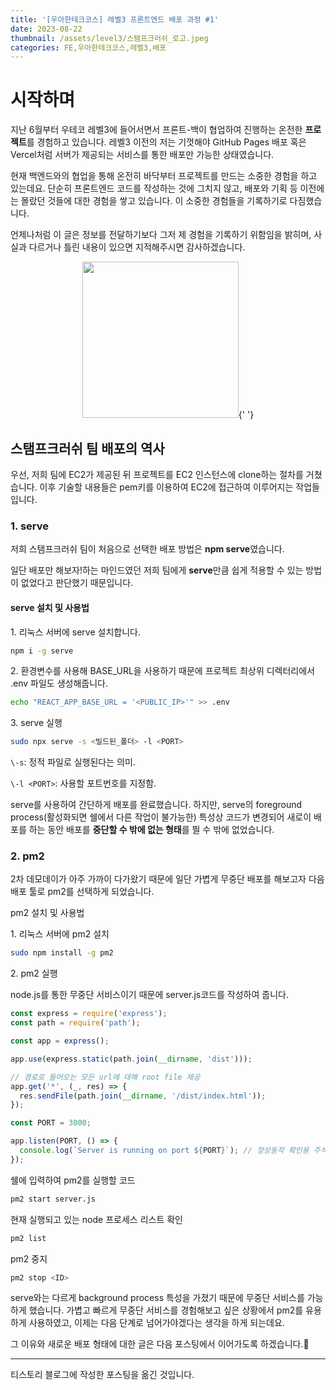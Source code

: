 ```yaml
---
title: '[우아한테크코스] 레벨3 프론트엔드 배포 과정 #1'
date: 2023-08-22
thumbnail: /assets/level3/스탬프크러쉬_로고.jpeg
categories: FE,우아한테크코스,레벨3,배포
---
```


# 시작하며

지난 6월부터 우테코 레벨3에 들어서면서 프론트-백이 협업하여 진행하는 온전한 **프로젝트**를 경험하고 있습니다. 레벨3 이전의 저는 기껏해야 GitHub Pages 배포 혹은 Vercel처럼 서버가 제공되는 서비스를 통한 배포만 가능한 상태였습니다.

현재 백엔드와의 협업을 통해 온전히 바닥부터 프로젝트를 만드는 소중한 경험을 하고 있는데요. 단순히 프론트엔드 코드를 작성하는 것에 그치지 않고, 배포와 기획 등 이전에는 몰랐던 것들에 대한 경험을 쌓고 있습니다. 이 소중한 경험들을 기록하기로 다짐했습니다.

언제나처럼 이 글은 정보를 전달하기보다 그저 제 경험을 기록하기 위함임을 밝히며, 사실과 다르거나 틀린 내용이 있으면 지적해주시면 감사하겠습니다.

<div align="center">
  <img src="/assets/level3/스탬프크러쉬_로고.jpeg" width="250" />{' '}
</div>

## 스탬프크러쉬 팀 배포의 역사

우선, 저희 팀에 EC2가 제공된 뒤 프로젝트를 EC2 인스턴스에 clone하는 절차를 거쳤습니다. 이후 기술할 내용들은 pem키를 이용하여 EC2에 접근하여 이루어지는 작업들입니다.

### 1\. serve

저희 스탬프크러쉬 팀이 처음으로 선택한 배포 방법은 **npm serve**였습니다.

일단 배포만 해보자!하는 마인드였던 저희 팀에게 **serve**만큼 쉽게 적용할 수 있는 방법이 없었다고 판단했기 때문입니다.

#### serve 설치 및 사용법

1\. 리눅스 서버에 serve 설치합니다.

```sh
npm i -g serve
```

2\. 환경변수를 사용해 BASE_URL을 사용하기 때문에 프로젝트 최상위 디렉터리에서 .env 파일도 생성해줍니다.

```sh
echo "REACT_APP_BASE_URL = '<PUBLIC_IP>'" >> .env
```

3\. serve 실행

```sh
sudo npx serve -s <빌드된_폴더> -l <PORT>
```

`\-s`: 정적 파일로 실행된다는 의미.

`\-l <PORT>`: 사용할 포트번호를 지정함.

serve를 사용하여 간단하게 배포를 완료했습니다. 하지만, serve의 foreground process(활성화되면 쉘에서 다른 작업이 불가능한) 특성상 코드가 변경되어 새로이 배포를 하는 동안 배포를 **중단할 수 밖에 없는 형태**를 띌 수 밖에 없었습니다.

### 2\. pm2 

2차 데모데이가 아주 가까이 다가왔기 때문에 일단 가볍게 무중단 배포를 해보고자 다음 배포 툴로 pm2를 선택하게 되었습니다.

pm2 설치 및 사용법

1\. 리눅스 서버에 pm2 설치

```sh
sudo npm install -g pm2
```

2\. pm2 실행

node.js를 통한 무중단 서비스이기 때문에 server.js코드를 작성하여 줍니다.

```js
const express = require('express');
const path = require('path');

const app = express();

app.use(express.static(path.join(__dirname, 'dist')));

// 경로로 들어오는 모든 url에 대해 root file 제공
app.get('*', (_, res) => {
  res.sendFile(path.join(__dirname, '/dist/index.html'));
});

const PORT = 3000;

app.listen(PORT, () => {
  console.log(`Server is running on port ${PORT}`); // 정상동작 확인용 주석
});
```

쉘에 입력하여 pm2를 실행할 코드

```sh
pm2 start server.js
```

현재 실행되고 있는 node 프로세스 리스트 확인

```sh
pm2 list
```

pm2 중지

```sh
pm2 stop <ID>
```

serve와는 다르게 background process 특성을 가졌기 때문에 무중단 서비스를 가능하게 했습니다. 가볍고 빠르게 무중단 서비스를 경험해보고 싶은 상황에서 pm2를 유용하게 사용하였고, 이제는 다음 단계로 넘어가야겠다는 생각을 하게 되는데요.

그 이유와 새로운 배포 형태에 대한 글은 다음 포스팅에서 이어가도록 하겠습니다.👋

---

티스토리 블로그에 작성한 포스팅을 옮긴 것입니다.
